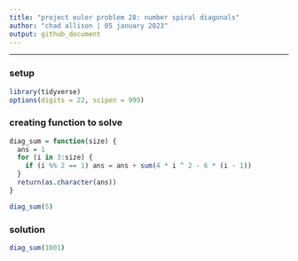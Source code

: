 ---
title: "project euler problem 28: number spiral diagonals"
author: "chad allison | 05 january 2023"
output: github_document
---

___

### setup

```{r message = F, warning = F}
library(tidyverse)
options(digits = 22, scipen = 999)
```

### creating function to solve

```{r}
diag_sum = function(size) {
  ans = 1
  for (i in 3:size) {
    if (i %% 2 == 1) ans = ans + sum(4 * i ^ 2 - 6 * (i - 1))
  }
  return(as.character(ans))
}

diag_sum(5)
```

### solution

```{r}
diag_sum(1001)
```

















